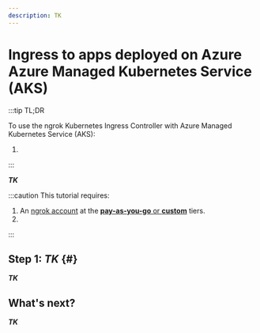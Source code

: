 ```yaml
---
description: TK
---
```


# Ingress to apps deployed on Azure Azure Managed Kubernetes Service (AKS)

:::tip TL;DR

To use the ngrok Kubernetes Ingress Controller with Azure Managed Kubernetes Service (AKS):

1. [](#)

:::

***TK***

:::caution This tutorial requires:

1. An [ngrok account](https://ngrok.com/signup) at the [**pay-as-you-go** or **custom**](https://ngrok.com/pricing) tiers.
2.

:::

## **Step 1**: ***TK*** {#}

***TK***

## What's next?

***TK***

